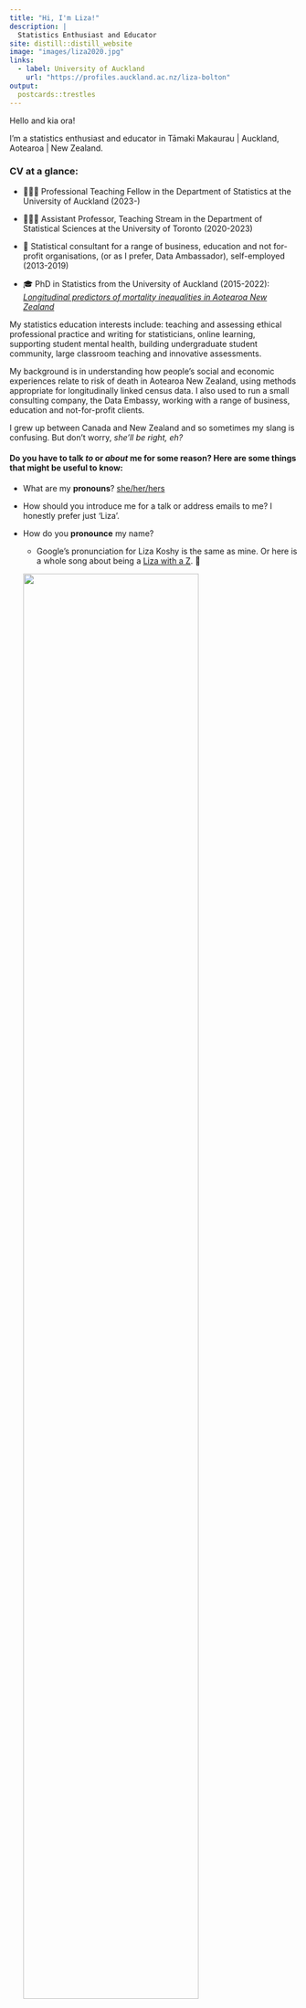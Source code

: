 ```yaml
---
title: "Hi, I'm Liza!"
description: |
  Statistics Enthusiast and Educator
site: distill::distill_website
image: "images/liza2020.jpg"
links:
  - label: University of Auckland
    url: "https://profiles.auckland.ac.nz/liza-bolton"
output:
  postcards::trestles
---
```


Hello and kia ora!

I'm a statistics enthusiast and educator in Tāmaki Makaurau \| Auckland, Aotearoa \| New Zealand.

### CV at a glance:

-   👩🏻‍🏫 Professional Teaching Fellow in the Department of Statistics at the University of Auckland (2023-)

-   👩🏻‍🏫 Assistant Professor, Teaching Stream in the Department of Statistical Sciences at the University of Toronto (2020-2023)

-   💼 Statistical consultant for a range of business, education and not for-profit organisations, (or as I prefer, Data Ambassador), self-employed (2013-2019)

-   🎓 PhD in Statistics from the University of Auckland (2015-2022): [*Longitudinal predictors of mortality inequalities in Aotearoa New Zealand*](https://researchspace.auckland.ac.nz/handle/2292/67251)

My statistics education interests include: teaching and assessing ethical professional practice and writing for statisticians, online learning, supporting student mental health, building undergraduate student community, large classroom teaching and innovative assessments.

My background is in understanding how people's social and economic experiences relate to risk of death in Aotearoa New Zealand, using methods appropriate for longitudinally linked census data. I also used to run a small consulting company, the Data Embassy, working with a range of business, education and not-for-profit clients.

I grew up between Canada and New Zealand and so sometimes my slang is confusing. But don't worry, *she'll be right, eh?*

#### Do you have to talk *to* or *about* me for some reason? Here are some things that might be useful to know:

-   What are my **pronouns**? [she/her/hers](https://www.mypronouns.org/she-her)

-   How should you introduce me for a talk or address emails to me? I honestly prefer just 'Liza'.

-   How do you **pronounce** my name?

    -   Google's pronunciation for Liza Koshy is the same as mine. Or here is a whole song about being a [Liza with a Z](https://www.youtube.com/watch?v=rFATpUrtREU). 🎵

    ![](images/pronunciation.png){.external width="80%"}

    -   My last name is Bolton (**bowl**·tn), and the pronunciation Google provides is correct for that, too.

<a rel="me" href="https://mas.to/@lizabolton">.</a>
